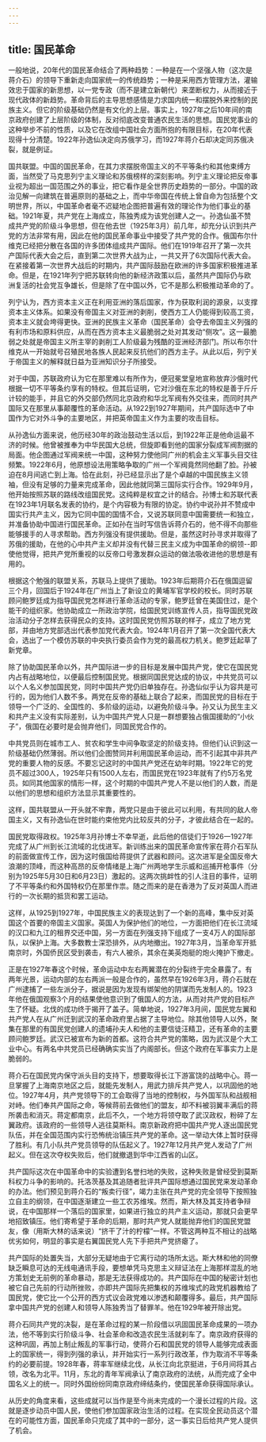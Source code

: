 ```yaml
---
---
---
```

title: 国民革命
---



一般地说，20年代的国民革命结合了两种趋势：一种是在一个坚强人物（这次是蒋介石）的领导下重新走向国家统一的传统趋势；一种是采用西方管理方法，灌输效忠于国家的新思想，以一党专政（而不是建立新朝代）来垄断权力，从而接近于现代政体的新趋势。革命背后的主导思想感情是力求国内统一和摆脱外来控制的民族主义。但它的阶级基础仍然是有文化的上层。事实上，1927年之后10年间的南京政府创建了上层阶级的体制，反对彻底改变普通农民生活的思想。国民党事业的这种举步不前的性质，以及它在改组中国社会方面所抱的有限目标，在20年代表现得十分清楚。1922年孙逸仙决定向苏俄学习，而1927年蒋介石却决定同苏俄决裂，就是例证。

国共联盟。中国的国民革命，在其力求摆脱帝国主义的不平等条约和其他束缚方面，当然受了马克思列宁主义理论和苏俄榜样的深刻影响。列宁主义理论把反帝事业视为超出一国范围之外的事业，把它看作是全世界历史趋势的一部分。中国的政治见解一向建筑在普遍原则的基础之上，而中华帝国在传统上曾自命为包括整个文明世界，所以，中国革命者毫不迟疑地企图把普遍有效的理论作为他们事业的基础。1921年夏，共产党在上海成立，陈独秀成为该党创建人之一。孙逸仙虽不赞成共产党的阶级斗争思想，但在他去世（1925年3月）前几年，却充分认识到共产党的方法非常有用，因此在他的国民革命事业中接受了共产党的合作。俄国布尔什维克已经把分散在各国的许多团体组成共产国际。他们在1919年召开了第一次共产国际代表大会之后，直到第二次世界大战为止，一共又开了6次国际代表大会。在紧接着第一次世界大战后的时期内，共产国际鼓励在欧洲的许多国家积极推进革命。但是，在1921年列宁把苏联转向他的新经济政策以后，虽然共产国际仍与欧洲复活的社会党互争雄长，但是除了在中国以外，它不是那么积极推动革命的了。

列宁认为，西方资本主义正在利用亚洲的落后国家，作为获取利润的源泉，以支撑资本主义体系。如果没有帝国主义对亚洲的剥削，使西方工人仍能得到较高工资，资本主义就会垮得更快。亚洲的民族主义革命（国民革命）会夺去帝国主义列强的有利市场和原料供应，从而在西方资本主义最脆弱之处对其发动“侧攻”。这一最脆弱之处就是帝国主义所主宰的剥削工人阶级最为残酷的亚洲经济部门。所以布尔什维克从一开始就号召殖民地各族人民起来反抗他们的西方主子。从此以后，列宁关于帝国主义的解释就日益为亚洲知识分子所接受。

对于中国，苏联政府认为它在那里难以有所作为，便冠冕堂皇地宣称放弃沙俄时代根据一切不平等条约享有的特权。但其后证明，它对沙俄在东北的特权是善于斤斤计较的能手，并且它的外交部仍然同北京政府和华北军阀有外交往来，而同时共产国际又在那里从事颠覆性的革命活动。从1922到1927年期间，共产国际选中了中国作为它对外斗争的主要地区，并把英帝国主义作为主要的攻击目标。

从孙逸仙方面来说，他历经30年的政治鼓动生活以后，到1922年正是他命运最不济的时候。他曾被推奉为中华民国大总统，但旋即看到他的国家分裂成军阀割据的局面。他企图通过军阀来统一中国，这种努力使他同广州的机会主义军事头目交往频繁。1922年6月，他原想设法用策略争取的广州一个军阀竟然同他翻了脸。孙被迫在8月间逃亡到上海。恰在此刻，孙已经显示出了是个卓越的中国民族主义领袖，但没有足够的力量来完成革命，因此他就同第三国际实行合作。1929年9月，他开始按照苏联的路线改组国民党。这纯粹是权宜之计的结合。孙博士和苏联代表在1923年1月联名发表的协约，是个内容极为有限的协定。协约中说孙并不赞成中国实行共产主义，因为它同中国的国情不合，又说苏联同意中国需要统一和独立，并准备协助中国进行国民革命。正如孙在当时写信告诉蒋介石的，他不得不向那些能够援手的人寻求帮助。西方列强没有提供援助。但是，虽然这时孙寻求并取得了苏俄的援助，在他的心中共产主义却并没有代替三民主义成为中国革命的纲领--即使他觉得，把共产党所重视的以反帝口号激发群众运动的做法吸收进他的思想是有用的。

根据这个勉强的联盟关系，苏联马上提供了援助。1923年后期蒋介石在俄国逗留三个月，回国后于1924年在广州当上了新设立的黄埔军官学校的校长。同时苏联顾问鲍罗廷成为指导国民党怎样进行革命活动的专家，鲍罗廷曾在美国住过，是个能干的组织家。他协助成立一所政治学院，给国民党训练宣传人员，指导国民党政治活动分子怎样去获得民众的支持。这时国民党仿照苏联的样子，成立了地方党部，并由地方党部选出代表参加党代表大会。1924年1月召开了第一次全国代表大会，选出了一个模仿苏联的中央执行委员会作为党的最高权力机关。鲍罗廷起草了新党章。

除了协助国民革命以外，共产国际进一步的目标是发展中国共产党，使它在国民党内占有战略地位，以便最后控制国民党。根据同国民党达成的协议，中共党员可以以个人名义参加国民党，同时中国共产党仍旧单独存在。孙逸仙似乎认为容共是可行的，因为他们人数不多。两党在反帝的基础上联合了起来，而国民党的目标在于领导一个广泛的、全国性的、多阶级的运动，以避免阶级斗争。孙又认为民生主义和共产主义没有实际差别，认为中国共产党人只是一群想要独占俄国援助的“小伙子”，俄国在必要时是会抛弃他们，同国民党合作的。

中共党员则在城市工人、贫农和学生中间争取坚定的阶级支持。但他们认识到这一阶级基础仍然薄弱。所以他们企图赞同并利用国民革命运动，而不引起其中非共产党的重要人物的反感。不要忘记这时的中国共产党还在幼年时期。1922年它的党员不超过300人，1925年只有1500人左右，而国民党在1923年就有了约5万名党员。如同其他国家的情形一样，这个时期的中国共产党人不是以他们的人数，而是以他们的思想和组织方法显示其重要性的。

这样，国共联盟从一开头就不牢靠，两党只是由于彼此可以利用，有共同的敌人帝国主义，又有孙逸仙在世时能约束他党内比较反共的分子，才彼此结合在一起的。

国民党取得政权。1925年3月孙博士不幸早逝，此后他的信徒们于1926一1927年完成了从广州到长江流域的北伐进军。新训练出来的国民革命宣传家在蒋介石军队的前面做宣传工作，因为这时俄国给蒋提供了武器和顾问。这次进军是全国反帝大浪潮的顶峰，而这种高昂的反帝情绪是上海广州两地学生示威和巡捕开枪事件（分别为1925年5月30日和6月23日）激起的。这两次挑衅性的引人注目的事件，证明了不平等条约和外国特权仍在那里作祟。随之而来的是在香港为了反对英国人而进行的一次长期的抵货和罢工运动。

这样，从1925到1927年，中国民族主义的表现达到了一个新的高峰，集中反对英国这个首要的帝国主义国家。英国人为保护他们的地位，一方面把他们在长江流域的汉口和九江的租界交还中国，另一方面在列强支持下组成了一支4万人的国际部队，以保护上海。大多数教士深恐排外，从内地撤出。1927年3月，当革命军开抵南京时，外国侨民区受到袭击，有六人被杀，其余在美英炮艇的炮火掩护下撤走。

正是在1927年春这个时候，革命运动中左右两翼潜在的分裂终于完全暴露了。有两年光景，运动内部的左右两派一般是合作的，虽然早在1926年3月，蒋介石就在广州逮捕了一些左派分子，据说是因为发现有绑架他的阴谋而先发制人的。1923年他在俄国观察3个月的结果使他意识到了俄国人的方法，从而对共产党的目标产生了怀疑。北伐的成功终于揭开了盖子。简单地说，1927年3月间，国民党左翼和共产党人在从广州迁到武汉的革命政府里占据了主导地位。除其他领导人以外，聚集在那里的有国民党创建人的遗埔孙夫人和他的主要信徒汪精卫，还有革命的主要顾问鲍罗廷。武汉已被宣布为新的首都。这符合共产党的策略，因为武汉是个大工业中心。有两名中共党员已经确确实实当了内阁部长。但这个政府在军事实力上是脆弱的。

蒋介石在国民党内保守派头目的支持下，想要取得长江下游富饶的战略中心。蒋一旦掌握了上海南京地区之后，就能先发制人，用武力排斥共产党人，以巩固他的地位。1927年4月，共产党领导下的工会取得了当地的控制权，与外国军队和战舰相对峙。他们奉共产国际之命，等候蒋前去做他们的盟友，却不料被羽翼丰满后的蒋所袭击和消灭。蒋定都南京，此后不久，一个地方将领夺取了武汉政权，粉碎了左翼政府。该政府的一些领导人逃往莫斯科。南京新政府把中国共产党人逐出国民党队伍，并在全国范围内实行恐怖统治镇压共产党的革命。这一举动大体上暂时获得了胜利。有几小队共产党员领导的队伍起义了。1927年12月共产党人发动了广州起义。但在这次夺权失败后，他们就撤退到华中江西省的山区。

共产国际这次在中国革命中的实验遭到名誉扫地的失败，这种失败是曾经受到莫斯科权力斗争的影响的。托洛茨基及其追随者批评共产国际想通过国民党来发动革命的办法。他们预见到蒋介石的“叛卖行径”，竭力主张在共产党的完全领导下按照独立自主的纲领，在中国逐渐建立一些工农苏维埃。然而，斯大林及其支持者争辩说，在中国那样一个落后的国家里，如果进行独立的共产主义运动，那就只会更早地招致镇压。他们寄希望于革命的后期，那时共产党人就能抛弃他们的国民党盟友，像（用斯大林的话来说）“挤干了汁的柠檬”一样。不管这两种互不相让的战略优劣如何，明显的事实是右翼国民党人先下手把共产党挤瘪了。

共产国际的处置失当，大部分无疑地由于它离行动的场所太远。斯大林和他的同僚缺乏瞬息可达的无线电通讯手段，要想单凭马克思主义辩证法在上海那样混乱的地方策划史无前例的革命暴动，那是无法获得成功的。共产国际在中国的秘密计划也被它自己先前的行动所挫败，亦即共产国际先把集权的苏维埃式的政党机器教给了国民党，使它比一个公开的西方式议会政党难以渗透和颠覆得多。最后，共产国际拿中国共产党的创建人和领导人陈独秀当了替罪羊。他在1929年被开除出党。

蒋介石同共产党的决裂，是在革命过程的某一阶段借以巩固国民革命成果的一项办法，他不等到实行阶级斗争、社会革命和改造农民生活就刹车了。南京政府获得的这种巩固，再加上制止叛乱的军事行动，使蒋介石和国民党的领导人能够完成表面上的国家统一，得到列强的承认，并开始实行一系列行政改革，作为取消不平等条约的必要前提。1928年春，蒋率军继续北伐，从长江向北京挺进，于6月间将其占领，改名为北平。11月，东北的青年军阀承认了南京政府的法统，从而完成了全中国名义上的统一。同时外国纷纷同南京政府缔结条约，使国民革命获得国际承认。

从历史的角度来看，这些成就可以当作是至今尚未完成的一个漫长过程的片段。这就是逐步动员中国人民，使他们参加国家政治生活的过程。在实现全民动员这个潜在的可能性方面，国民革命只完成了其中的一部分，这一事实日后给共产党人提供了机会。